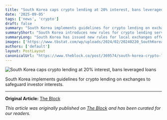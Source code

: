 ```yaml
---
title: "South Korea caps crypto lending at 20% interest, bans leveraged loans"
date: '2025-09-05'
tags: ['news', 'crypto']
draft: false
summary: "South Korea implements guidelines for crypto lending on exchanges to safeguard investor interests."
summaryShort: "South Korea introduces new rules for crypto lending services on local exchanges."
summaryLong: "South Korea has issued new rules for local exchanges offering crypto lending services to ensure investor protection and regulatory compliance in the rapidly evolving cryptocurrency market."
images: ['https://www.tbstat.com/wp/uploads/2024/02/20240220_SouthKorea_News-800x450.jpg']
authors: ['default']
layout: PostLayout
canonicalUrl: "https://www.theblock.co/post/369574/south-korea-crypto-lending-guideline?utm_source=rss&utm_medium=rss"
---
```


![South Korea caps crypto lending at 20% interest, bans leveraged loans](https://www.tbstat.com/wp/uploads/2024/02/20240220_SouthKorea_News-800x450.jpg)

South Korea implements guidelines for crypto lending on exchanges to safeguard investor interests.

---

**Original Article:** [The Block](https://www.theblock.co/post/369574/south-korea-crypto-lending-guideline?utm_source=rss&utm_medium=rss)

*This article was originally published on [The Block](https://www.theblock.co/post/369574/south-korea-crypto-lending-guideline?utm_source=rss&utm_medium=rss) and has been curated for our readers.*

